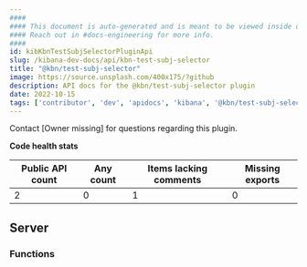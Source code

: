 ```yaml
---
####
#### This document is auto-generated and is meant to be viewed inside our experimental, new docs system.
#### Reach out in #docs-engineering for more info.
####
id: kibKbnTestSubjSelectorPluginApi
slug: /kibana-dev-docs/api/kbn-test-subj-selector
title: "@kbn/test-subj-selector"
image: https://source.unsplash.com/400x175/?github
description: API docs for the @kbn/test-subj-selector plugin
date: 2022-10-15
tags: ['contributor', 'dev', 'apidocs', 'kibana', '@kbn/test-subj-selector']
---
```




Contact [Owner missing] for questions regarding this plugin.

**Code health stats**

| Public API count  | Any count | Items lacking comments | Missing exports |
|-------------------|-----------|------------------------|-----------------|
| 2 | 0 | 1 | 0 |

## Server

### Functions
<DocDefinitionList data={kbnTestSubjSelectorObj.server.functions}/>

